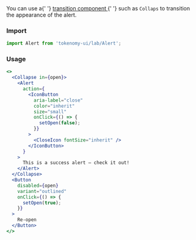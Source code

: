 
<Title>Alert Transitions</Title>
<Subtitle>
  You can use a{' '}
  <a
    class="link"
    target="_blank"
    href="https://v4.mui.com/components/transitions/"
  >
    transition component
  </a>{' '}
  such as <code>Collaps</code> to transition the appearance of the alert.
</Subtitle>

### Import

```jsx
import Alert from 'tokenomy-ui/lab/Alert';
```

### Usage

<AlertTransition />

```jsx
<>
  <Collapse in={open}>
    <Alert
      action={
        <IconButton
          aria-label="close"
          color="inherit"
          size="small"
          onClick={() => {
            setOpen(false);
          }}
        >
          <CloseIcon fontSize="inherit" />
        </IconButton>
      }
    >
      This is a success alert — check it out!
    </Alert>
  </Collapse>
  <Button
    disabled={open}
    variant="outlined"
    onClick={() => {
      setOpen(true);
    }}
  >
    Re-open
  </Button>
</>
```
